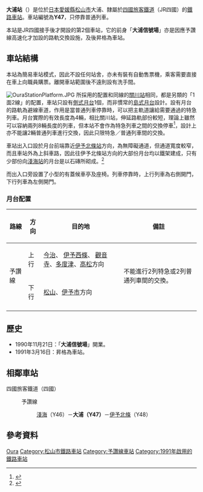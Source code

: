 {{otheruselist|位於[[愛媛縣|愛媛縣]][[JR四國|JR四國]][[予讚線|予讚線]]的大浦站|[[韓國|韓國]][[江原道_(韓國)|江原道]]已廢止的同名車站|大浦站 (江原道)|[[日本|日本]][[新潟縣|新潟縣]]已廢止的同名車站|大浦站 (新潟縣)|位于[[中国|中国]][[湖南省|湖南省]]的[[京广铁路|京广铁路]]车站|大浦街站}}
{{noteTA
|T=zh-tw:大浦車站; zh-cn:大浦站; zh-hk:大浦站;
|1=zh-tw:大浦車站; zh-cn:大浦站; zh-hk:大浦站;
}}
{{日本車站資訊
|公司色     = #1cadca
|文字色     =
|站名       = 大浦站
|圖片       = OuraStation.JPG
|pxl        =
|圖片說明   = 大浦站外貌（2008年）
|日文原名   = 大浦
|平假名     = おおうら  
|羅馬拼音   = Ōura
|前一站    = Y46 [[淺海站|淺海]] 
|後一站    = [[伊予北條站|伊予北條]] Y48
|前一站距離 = 3.2
|後一站距離 = 3.1
|電報略號   = オラ
|車站編號   = {{車站編號c|#fbaf18|Y47}}
|所屬公司 　= [[四國旅客鐵道|四國旅客鐵道]]（JR四國）
|所屬路線   = {{Color|#fbaf18|■}}[[予讚線|予讚線]]
|距離       = 173.8
|起站         = [[高松站_(香川縣)|高松]]
|所在地     = [[愛媛縣|愛媛縣]][[松山市|松山市]]大浦
|車站構造   = [[地面車站|地面車站]]
|月台配置   = 1面1線（另加不設月台通過線1條）
|啟用年月日 = 1991年3月16日
|廢止年月日 =
|上下車人次 = 
|統計年度   = 
|備註       = 無人站
}}

'''大浦站'''（{{jpn|j=大浦駅|hg=おおうらえき|rm=Ōura eki|f=y}}）是位於[[日本|日本]][[愛媛縣|愛媛縣]][[松山市|松山市]]大浦、隸屬於[[四國旅客鐵道|四國旅客鐵道]]（JR四國）的[[鐵路車站|鐵路車站]]。車站編號為'''Y47'''，只停靠普通列車。

本站是JR四國接手後才開設的第2個車站，它的前身「'''大浦信號場'''」亦是因應予讚線高速化才加設的路軌交換設施，及後昇格為車站。

==車站結構==
本站為簡易車站模式，因此不設任何站舍，亦未有裝有自動售票機，乘客需要直接在車上向職員購票。離開車站範圍後不遠則設有洗手間。

[[File:OuraStationPlatform.JPG|thumb]]
所採用的配置和同線的[[關川站|關川站]]相同，都是另類的「1面2線」的配置，車站只設有[[側式月台|側式月台]]1個，而非慣常的[[島式月台|島式月台]]設計。設有月台的路軌為避線車道，作用是當普通列車停靠時，可以把主軌道讓給需要通過的特急列車。月台實際的有效長度為4輛，相比關川站，伸延路軌部份較短，理論上雖然可以容納兩列8輛長度的列車，但本站不會作為特急列車之間的交換停車<ref>{{Cite web |url=http://www.shikoku.org.uk/JR/LINE/yosan/ST-OURA.htm |title=非官方車站介紹。 |access-date=2014-08-04 |archive-date=2014-08-08 |archive-url=https://web.archive.org/web/20140808062109/http://www.shikoku.org.uk/JR/LINE/yosan/ST-OURA.htm |dead-url=yes }}</ref>，設計上亦不能讓2輛普通列車進行交換，因此只限特急／普通列車間的交換。

車站出入口設於月台前端靠近[[伊予北條站|伊予北條站]]方向，為無障礙通道，但通道寬度較窄，而且車站外為上斜車路，因此往伊予北條站方向的大部份月台均以鐵架建成，只有少部份向[[淺海站|淺海站]]的月台是以石磚所砌成。<ref>{{Cite web |url=http://www.shikoku.org.uk/JR/LINE/yosan/ST-OURA_h.jpg |title=同上。 |access-date=2014-08-04 |archive-date=2014-08-08 |archive-url=https://web.archive.org/web/20140808062112/http://www.shikoku.org.uk/JR/LINE/yosan/ST-OURA_h.jpg |dead-url=yes }}</ref>

而出入口旁設置了小型的有蓋候車亭及座椅。列車停靠時，上行列車為右側開門，下行列車為左側開門。

===月台配置===
{| class="wikitable"
|+ 
|-
!路線!!方向!!目的地!!備註
|-
! rowspan="2"|{{Color|#fbaf18|■}}予讚線
|上行
| [[今治站|今治]]、 [[伊予西條站|伊予西條]]、 [[觀音寺站_(香川縣)|觀音寺]]、[[多度津站|多度津]]、[[高松站_(香川縣)|高松]]方向
| rowspan="2"|不能進行2列特急或2列普通列車間的交換。
|-
|下行
|[[松山站_(愛媛縣)|松山]]、[[伊予市站|伊予市]]方向
|-
|}

==歷史==
*1990年11月21日：「'''大浦信號場'''」開業。
*1991年3月16日：昇格為車站。

== 相鄰車站 ==
;四國旅客鐵道（四國）
:{{Color|#fbaf18|■}}予讚線
::[[淺海站|淺海]]（Y46）－'''大浦（Y47）'''－[[伊予北條站|伊予北條]]（Y48）

==參考資料==
{{reflist}}

{{予讚線 (松山地區)}}

{{DEFAULTSORT:Oura}}
[[Category:日本鐵路車站_O|Oura]]
[[Category:松山市鐵路車站|Category:松山市鐵路車站]]
[[Category:予讚線車站|Category:予讚線車站]]
[[Category:1991年啟用的鐵路車站|Category:1991年啟用的鐵路車站]]